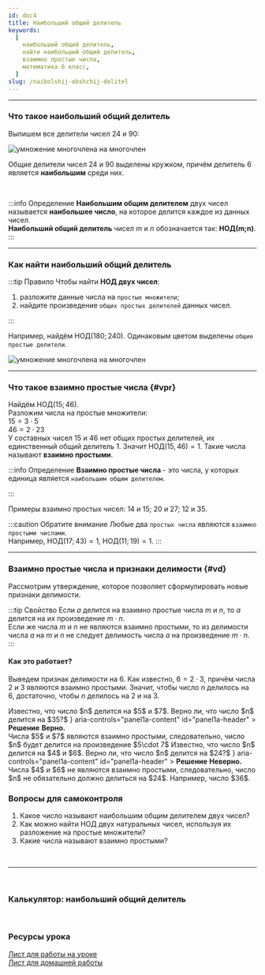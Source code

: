 ```yaml
---
id: doc4
title: Наибольший общий делитель
keywords:
  [
    наибольший общий делитель,
    найти наибольший общий делитель,
    взаимно простые числа,
    математика 6 класс,
  ]
slug: /naibolshij-obshchij-delitel
---
```





---

### Что такое наибольший общий делитель

Выпишем все делители чисел $24$ и $90$:


<div style={{ display: 'flex', justifyContent: 'center' }}>
<Image
  alt="умножение многочлена на многочлен"
    img={require('./assets/doc4_01.png')}
  style={{ width: '50%' }}
/>
</div>




Общие делители чисел $24$ и $90$ выделены кружком, причём делитель $6$ является **наибольшим** среди них.

<br />

:::info Определение
**Наибольшим общим делителем** двух чисел называется **наибольшее число**, на которое делится каждое из данных чисел.<br />
**Наибольший общий делитель** чисел $m$ и $n$ обозначается так: $\textbf{НОД(m;n)}$.
:::



---

### Как найти наибольший общий делитель

:::tip Правило
Чтобы найти **НОД двух чисел**:

1. разложите данные числа на `простые множители`;
2. найдите произведение `общих простых делителей` данных чисел.

:::

Например, найдём $\text{НОД}(180;240).$ Одинаковым цветом выделены `общие простые делители`.


<div style={{ display: 'flex', justifyContent: 'center' }}>
<Image
  alt="умножение многочлена на многочлен"
    img={require('./assets/doc4_02.png')}
  style={{ width: '50%' }}
/>
</div>

---

### Что такое взаимно простые числа {#vpr}

Найдём $\text{НОД}(15;46).$<br />
Разложим числа на простые множители:<br />
$15 = 3 \cdot 5$<br />
$46 = 2 \cdot 23$<br />
У составных чисел $15$ и $46$ нет общих простых делителей, их единственный общий делитель $1$. Значит $\text{НОД}(15,46)=1.$ Такие числа называют **взаимно простыми**.

:::info Определение
**Взаимно простые числа** - это числа, у которых единица является `наибольшим общим делителем`.<br />

:::

Примеры взаимно простых чисел: $14$ и $15$; $20$ и $27$; $12$ и $35$.

:::caution Обратите внимание
Любые два `простых числа` являются `взаимно простыми числами`.<br />
Например, $\text{НОД}(17;43)=1$, $\text{НОД}(11;19)=1.$
:::


---



### Взаимно простые числа и признаки делимости {#vd}

Рассмотрим утверждение, которое позволяет сформулировать новые признаки делимости.

:::tip Свойство
Если $a$ делится на взаимно простые числа $m$ и $n$, то $a$ делится на их произведение $m \cdot n$. <br />
Если же числа $m$ и $n$ не являются взаимно простыми, то из делимости числа $a$ на $m$ и $n$ не следует делимость числа $a$ на произведение $m \cdot n$.
:::



#### Как это работает?

Выведем признак делимости на $6$. Как известно, $6=2\cdot 3$, причём числа $2$ и $3$ являются взаимно простыми. Значит, чтобы число $n$ делилось на $6$, достаточно, чтобы $n$ делилось на $2$ и на $3$.

<Tabs>
  <TabItem value="Пример 1" label="Пример №1" default>
Известно, что число $n$ делится на $5$ и $7$. Верно ли, что число $n$ делится на $35?$
<Accordion>
  <AccordionSummary
    expandIcon={<ExpandMoreIcon />}
    aria-controls="panel1a-content"
    id="panel1a-header"
  >
    <Typography>
      <b>Решение</b>
    </Typography>
  </AccordionSummary>
  <AccordionDetails>
    <Typography>
    <b>Верно.</b><br />
    Числа $5$ и $7$ являются взаимно простыми, следовательно, число $n$ будет делится на произведение $5\cdot 7$
    </Typography>

  </AccordionDetails>
</Accordion>

  </TabItem>
<TabItem value="Пример №2" label="Пример №2">
Известно, что число $n$ делится на $4$ и $6$. Верно ли, что число $n$ делится на $24?$

<Accordion>
  <AccordionSummary
    expandIcon={<ExpandMoreIcon />}
    aria-controls="panel1a-content"
    id="panel1a-header"
  >
    <Typography>
      <b>Решение</b>
    </Typography>
  </AccordionSummary>
  <AccordionDetails>
    <Typography>
    <b>Неверно.</b><br />
    Числа $4$ и $6$ не являются взаимно простыми, следовательно, число $n$ не обязательно должно делиться на  $24$. Например, число $36$.
    </Typography>

  </AccordionDetails>
</Accordion>

  </TabItem>

</Tabs>

<br />

### Вопросы для самоконтроля

1. Какое число называют наибольшим общим делителем двух чисел?
2. Как можно найти НОД двух натуральных чисел, используя их разложение на простые множители?
3. Какие числа называют взаимно простыми?



<br />

<hr />


<br />

### Калькулятор: наибольший общий делитель

<Gcd />

<br />

### Ресурсы урока

[Лист для работы на уроке](./assets/04naibolshij-obshchij-delitel-lesson.pdf) <br/>
[Лист для домашней работы](./assets/04naibolshij-obshchij-delitel-homework.pdf) <br/>
